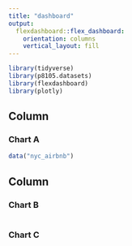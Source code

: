 ```yaml
---
title: "dashboard"
output: 
  flexdashboard::flex_dashboard:
    orientation: columns
    vertical_layout: fill
---
```


```r
library(tidyverse)
library(p8105.datasets)
library(flexdashboard)
library(plotly)
```

Column {data-width=650}
-----------------------------------------------------------------------

### Chart A

```r
data("nyc_airbnb")

```

Column {data-width=350}
-----------------------------------------------------------------------

### Chart B

```r

```

### Chart C

```r

```

